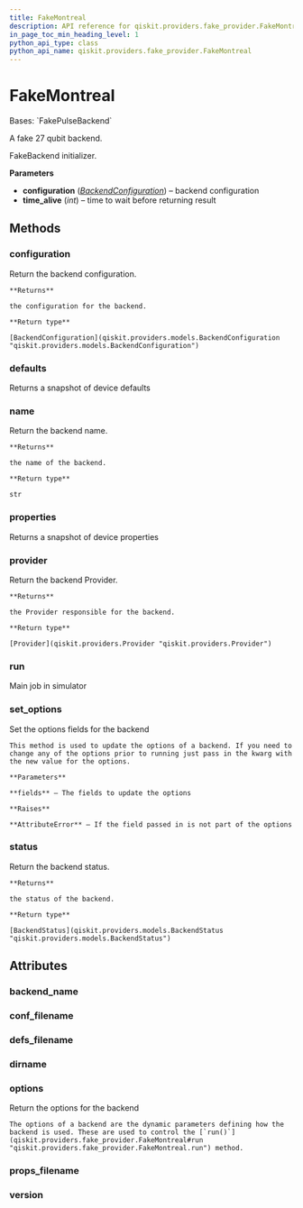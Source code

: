 ```yaml
---
title: FakeMontreal
description: API reference for qiskit.providers.fake_provider.FakeMontreal
in_page_toc_min_heading_level: 1
python_api_type: class
python_api_name: qiskit.providers.fake_provider.FakeMontreal
---
```


# FakeMontreal

<Class id="qiskit.providers.fake_provider.FakeMontreal" isDedicatedPage={true} github="https://github.com/qiskit/qiskit/tree/stable/0.24/qiskit/providers/fake_provider/backends/montreal/fake_montreal.py" signature="FakeMontreal">
  Bases: `FakePulseBackend`

  A fake 27 qubit backend.

  FakeBackend initializer.

  **Parameters**

  *   **configuration** ([*BackendConfiguration*](qiskit.providers.models.BackendConfiguration "qiskit.providers.models.BackendConfiguration")) – backend configuration
  *   **time\_alive** (*int*) – time to wait before returning result

  ## Methods

  <span id="qiskit-providers-fake-provider-fakemontreal-configuration" />

  ### configuration

  <Function id="qiskit.providers.fake_provider.FakeMontreal.configuration" name="configuration" signature="FakeMontreal.configuration()">
    Return the backend configuration.

    **Returns**

    the configuration for the backend.

    **Return type**

    [BackendConfiguration](qiskit.providers.models.BackendConfiguration "qiskit.providers.models.BackendConfiguration")
  </Function>

  <span id="qiskit-providers-fake-provider-fakemontreal-defaults" />

  ### defaults

  <Function id="qiskit.providers.fake_provider.FakeMontreal.defaults" name="defaults" signature="FakeMontreal.defaults()">
    Returns a snapshot of device defaults
  </Function>

  <span id="qiskit-providers-fake-provider-fakemontreal-name" />

  ### name

  <Function id="qiskit.providers.fake_provider.FakeMontreal.name" name="name" signature="FakeMontreal.name()">
    Return the backend name.

    **Returns**

    the name of the backend.

    **Return type**

    str
  </Function>

  <span id="qiskit-providers-fake-provider-fakemontreal-properties" />

  ### properties

  <Function id="qiskit.providers.fake_provider.FakeMontreal.properties" name="properties" signature="FakeMontreal.properties()">
    Returns a snapshot of device properties
  </Function>

  <span id="qiskit-providers-fake-provider-fakemontreal-provider" />

  ### provider

  <Function id="qiskit.providers.fake_provider.FakeMontreal.provider" name="provider" signature="FakeMontreal.provider()">
    Return the backend Provider.

    **Returns**

    the Provider responsible for the backend.

    **Return type**

    [Provider](qiskit.providers.Provider "qiskit.providers.Provider")
  </Function>

  <span id="qiskit-providers-fake-provider-fakemontreal-run" />

  ### run

  <Function id="qiskit.providers.fake_provider.FakeMontreal.run" name="run" signature="FakeMontreal.run(run_input, **kwargs)">
    Main job in simulator
  </Function>

  <span id="qiskit-providers-fake-provider-fakemontreal-set-options" />

  ### set\_options

  <Function id="qiskit.providers.fake_provider.FakeMontreal.set_options" name="set_options" signature="FakeMontreal.set_options(**fields)">
    Set the options fields for the backend

    This method is used to update the options of a backend. If you need to change any of the options prior to running just pass in the kwarg with the new value for the options.

    **Parameters**

    **fields** – The fields to update the options

    **Raises**

    **AttributeError** – If the field passed in is not part of the options
  </Function>

  <span id="qiskit-providers-fake-provider-fakemontreal-status" />

  ### status

  <Function id="qiskit.providers.fake_provider.FakeMontreal.status" name="status" signature="FakeMontreal.status()">
    Return the backend status.

    **Returns**

    the status of the backend.

    **Return type**

    [BackendStatus](qiskit.providers.models.BackendStatus "qiskit.providers.models.BackendStatus")
  </Function>

  ## Attributes

  ### backend\_name

  <Attribute id="qiskit.providers.fake_provider.FakeMontreal.backend_name" name="backend_name" attributeValue="'fake_montreal'" />

  ### conf\_filename

  <Attribute id="qiskit.providers.fake_provider.FakeMontreal.conf_filename" name="conf_filename" attributeValue="'conf_montreal.json'" />

  ### defs\_filename

  <Attribute id="qiskit.providers.fake_provider.FakeMontreal.defs_filename" name="defs_filename" attributeValue="'defs_montreal.json'" />

  ### dirname

  <Attribute id="qiskit.providers.fake_provider.FakeMontreal.dirname" name="dirname" attributeValue="'/home/computertreker/git/qiskit/qiskit/.tox/docs/lib/python3.8/site-packages/qiskit/providers/fake_provider/backends/montreal'" />

  ### options

  <Attribute id="qiskit.providers.fake_provider.FakeMontreal.options" name="options">
    Return the options for the backend

    The options of a backend are the dynamic parameters defining how the backend is used. These are used to control the [`run()`](qiskit.providers.fake_provider.FakeMontreal#run "qiskit.providers.fake_provider.FakeMontreal.run") method.
  </Attribute>

  ### props\_filename

  <Attribute id="qiskit.providers.fake_provider.FakeMontreal.props_filename" name="props_filename" attributeValue="'props_montreal.json'" />

  ### version

  <Attribute id="qiskit.providers.fake_provider.FakeMontreal.version" name="version" attributeValue="1" />
</Class>

